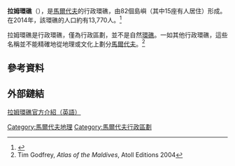 {{Infobox settlement
|name                    = 拉姆環礁
|settlement_type         = 行政環礁
|image_skyline           = Laamu_Atoll.png
|imagesize               = 250px
|latd = 1 |latm = 56 |lats = 0 |latNS = N
|longd = 73 |longm = 25 |longs = 0 |longEW = E
|nickname                = 
|motto                   = 
|pushpin_map             = 
|pushpin_map1            = 
|pushpin_label_position  = 
|pushpin_map_alt         = 
|pushpin_mapsize         = 
|pushpin_map_caption     = 拉姆環礁在[[馬爾代夫|馬爾代夫]]的位置
|coor_pinpoint           = 
|coordinates_type        = 
|coordinates_display     = 
|coordinates_footnotes   = 
|subdivision_type        = 國家
|subdivision_name        = [[馬爾代夫|馬爾代夫]]
|subdivision_type1       = 治府
|subdivision_name1       = Felidhoo
|leader_title1           = 
|leader_name1            = 
|population              = 13,770
|total_type              = 
|unit_pref               = 
|area_magnitude          = 
|area_footnotes          = 
|area_total_km2          = 17.80
|area_total_sq_mi        = 
|area_total_dunam        = 
|area_land_km2           = 
|area_land_sq_mi         = 
|area_water_km2          = 
|area_water_sq_mi        = 
|area_water_percent      = 
|timezone                 = [[馬爾代夫標準時間|馬爾代夫標準時間]]
|utc_offset               = +5
|timezone_DST             = 
|utc_offset_DST           = 
|postal_code_type        = 
|postal_code             = 
|area_code_type          = 
|area_code               = 
|website                 = 
|footnotes               = 
}}
'''拉姆環礁'''（{{lang-dv|ހައްދުންމަތި}}），是[[馬爾代夫|馬爾代夫]]的行政環礁，由82個島嶼（其中15座有人居住）形成。在2014年，該環礁的人口約有13,770人。<ref>{{Cite web |url=https://www.citypopulation.de/Maldives.html |title=存档副本 |accessdate=2017-01-01 |archive-date=2016-11-08 |archive-url=https://web.archive.org/web/20161108133517/https://www.citypopulation.de/Maldives.html |dead-url=no }}</ref>

拉姆環礁是行政環礁，僅為行政區劃，並不是自然[[環礁|環礁]]。一如其他行政環礁，這些名稱並不能精確地從地理或文化上劃分[[馬爾代夫|馬爾代夫]]。<ref>Tim Godfrey, ''Atlas of the Maldives'', Atoll Editions 2004</ref>

== 參考資料==
{{reflist|30em}}

== 外部鏈結 ==
[http://www.atollsofmaldives.gov.mv/atolls/Laamu_Atoll 拉姆環礁官方介紹（英語）] {{Wayback|url=http://www.atollsofmaldives.gov.mv/atolls/Laamu_Atoll |date=20190605115720 }}
{{Maldives-geo-stub}}

{{馬爾代夫行政規劃|state=expanded}}

[[Category:馬爾代夫地理|Category:馬爾代夫地理]]
[[Category:馬爾代夫行政區劃|Category:馬爾代夫行政區劃]]